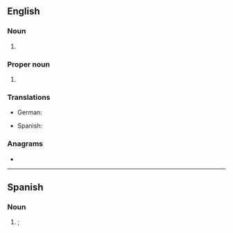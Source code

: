 {{also|ecg}}
==English==

===Noun===
{{en-noun}}

# {{C|en|Electrocardiography}} {{lb|en|cardiology}} {{initialism of|en|electrocardiogram}}
#: {{syn|en|EKG}}

===Proper noun===
{{en-proper noun}}

# {{initialism of|en|East Central German}}

===Translations===
{{trans-top|electrocardiogram}}
* German: {{t+|de|EKG}}
{{trans-mid}}
* Spanish: {{t+|es|ECG}}
{{trans-bottom}}

===Anagrams===
* {{anagrams|en|a=ceg|GCE}}

----

==Spanish==

===Noun===
{{es-noun|m}}

# {{lb|es|cardiology}} {{m|en|ECG||electrocardiogram}}; {{initialism of|es|electrocardiograma}}